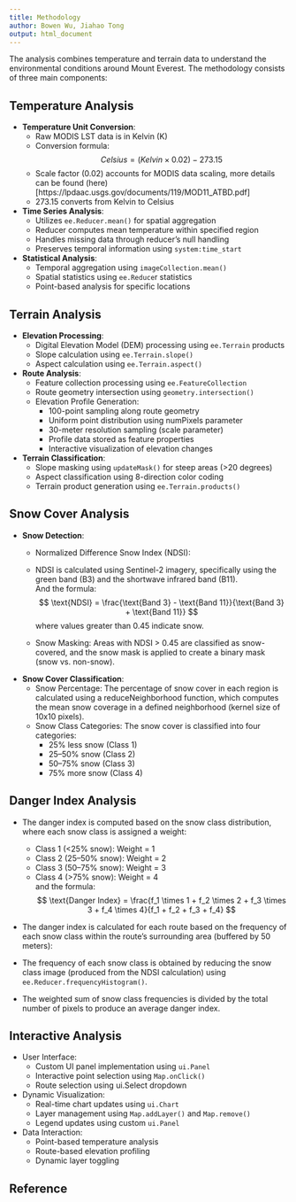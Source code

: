 ```yaml
---
title: Methodology
author: Bowen Wu, Jiahao Tong
output: html_document
---
```


The analysis combines temperature and terrain data to understand the environmental conditions around Mount Everest. The methodology consists of three main components:

## **Temperature Analysis**  
  
   - **Temperature Unit Conversion**:
     - Raw MODIS LST data is in Kelvin (K)
     - Conversion formula:  
     $$ Celsius = (Kelvin × 0.02) - 273.15 $$
     - Scale factor (0.02) accounts for MODIS data scaling, more details can be found (here)[https://lpdaac.usgs.gov/documents/119/MOD11_ATBD.pdf]
     - 273.15 converts from Kelvin to Celsius  
       
   - **Time Series Analysis**:
     - Utilizes `ee.Reducer.mean()` for spatial aggregation
     - Reducer computes mean temperature within specified region
     - Handles missing data through reducer's null handling
     - Preserves temporal information using `system:time_start`  
       
   - **Statistical Analysis**:
     - Temporal aggregation using `imageCollection.mean()`
     - Spatial statistics using `ee.Reduce`r statistics
     - Point-based analysis for specific locations

## **Terrain Analysis**  
  
   - **Elevation Processing**:
     - Digital Elevation Model (DEM) processing using `ee.Terrain` products
     - Slope calculation using `ee.Terrain.slope()`
     - Aspect calculation using `ee.Terrain.aspect()`  
       
   - **Route Analysis**:
     - Feature collection processing using `ee.FeatureCollection`
     - Route geometry intersection using `geometry.intersection()`
     - Elevation Profile Generation:
       - 100-point sampling along route geometry
       - Uniform point distribution using numPixels parameter
       - 30-meter resolution sampling (scale parameter)
       - Profile data stored as feature properties
       - Interactive visualization of elevation changes  
         
   - **Terrain Classification**:
     - Slope masking using `updateMask()` for steep areas (>20 degrees)
     - Aspect classification using 8-direction color coding
     - Terrain product generation using `ee.Terrain.products()`

## **Snow Cover Analysis**  
  
   - **Snow Detection**:
     - Normalized Difference Snow Index (NDSI):
     - NDSI is calculated using Sentinel-2 imagery, specifically using the green band (B3) and the shortwave infrared band (B11).  
     And the formula:  
     $$ \text{NDSI} = \frac{\text{Band 3} - \text{Band 11}}{\text{Band 3} + \text{Band 11}} $$  where values greater than 0.45 indicate snow.

     - Snow Masking: Areas with NDSI > 0.45 are classified as snow-covered, and the snow mask is applied to create a binary mask (snow vs. non-snow).

   - **Snow Cover Classification**:
     - Snow Percentage: The percentage of snow cover in each region is calculated using a reduceNeighborhood function, which computes the mean snow coverage in a defined neighborhood (kernel size of 10x10 pixels).
     - Snow Class Categories: The snow cover is classified into four categories:
       - 25% less snow (Class 1)
       - 25–50% snow (Class 2)
       - 50–75% snow (Class 3)
       - 75% more snow (Class 4)

## **Danger Index Analysis**  
  
   - The danger index is computed based on the snow class distribution, where each snow class is assigned a weight:
     - Class 1 (<25% snow): Weight = 1
     - Class 2 (25–50% snow): Weight = 2
     - Class 3 (50–75% snow): Weight = 3
     - Class 4 (>75% snow): Weight = 4  
     and the formula:  
     $$ \text{Danger Index} = \frac{f_1 \times 1 + f_2 \times 2 + f_3 \times 3 + f_4 \times 4}{f_1 + f_2 + f_3 + f_4} $$  
       
   - The danger index is calculated for each route based on the frequency of each snow class within the route’s surrounding area (buffered by 50 meters):
  
   - The frequency of each snow class is obtained by reducing the snow class image (produced from the NDSI calculation) using `ee.Reducer.frequencyHistogram()`.

   - The weighted sum of snow class frequencies is divided by the total number of pixels to produce an average danger index.  
  
## **Interactive Analysis**  
  
   - User Interface:
     - Custom UI panel implementation using `ui.Panel`
     - Interactive point selection using `Map.onClick()`
     - Route selection using ui.Select dropdown  
       
   - Dynamic Visualization:
     - Real-time chart updates using `ui.Chart`
     - Layer management using `Map.addLayer()` and `Map.remove()`
     - Legend updates using custom `ui.Panel`  
       
   - Data Interaction:
     - Point-based temperature analysis
     - Route-based elevation profiling
     - Dynamic layer toggling

## **Reference**